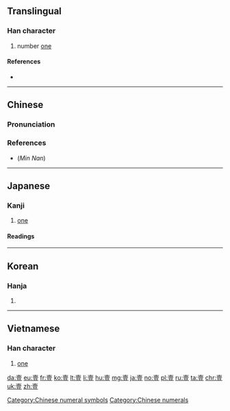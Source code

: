 {{also|一|壱|弌}}
==Translingual==

===Han character===
{{Han char|rn=33|rad=士|as=09|sn=12|four=40108|canj=GBMT|ids=⿳士冖豆}}

# number [[one]]

====References====
* {{Han ref|kx=0243.100|dkj=05661|dj=0483.190|hdz=10467.100|uh=58F9|ud=22777|bh=B3FC|bd=46076}}

[[Category:Chinese numeral symbols]]
[[Category:Chinese numerals]]

----

==Chinese==
{{zh-forms}}

===Pronunciation===
{{zh-pron
|m=yī
|c=jat1,jik1
|mn=it
|mc=y
|oc=y
|ma=
|cat=num
}}

===References===
* (''Min Nan'') {{thcwd|2}}

----

==Japanese==

===Kanji===
{{ja-kanji|grade=|rs=士09|style=ky|shin=壱}}

# [[one]]

====Readings====
{{ja-readings
|goon=[[いち]] (ichi)
|kanon=[[いつ]] (itsu)
|kun=[[ひとつ]] (hitotsu)
|nanori=[[い]] (i)
}}

----

==Korean==

===Hanja===
{{ko-hanja|hangeul=일|rv=il|mr=il}}

# {{defn|lang=ko|sort=士09}}

----

==Vietnamese==

===Han character===
{{vi-hantu|[[nhất]], [[nhứt]]|rs=士09}}

# [[one]]

[[da:壹]]
[[eu:壹]]
[[fr:壹]]
[[ko:壹]]
[[lt:壹]]
[[li:壹]]
[[hu:壹]]
[[mg:壹]]
[[ja:壹]]
[[no:壹]]
[[pl:壹]]
[[ru:壹]]
[[ta:壹]]
[[chr:壹]]
[[uk:壹]]
[[zh:壹]]
